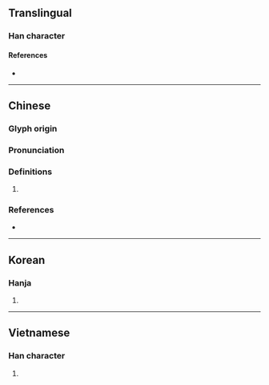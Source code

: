 {{character info}}
==Translingual==

===Han character===
{{Han char|rn=30|rad=口|as=15|sn=18|four=|canj=RVID|ids=⿰口樂}}

====References====
* {{Han ref|kx=0213.020|dkj=04524|dj=0435.300|hdz=10700.080|uh=569B|ud=22171}}

----

==Chinese==
{{zh-forms|s=𪠸}}

===Glyph origin===
{{Han etym}}

===Pronunciation===
{{zh-pron
|m=hù
|c=huk1
|mc=y
|oc=y
|cat=
}}

===Definitions===
{{zh-hanzi}}

# {{rfdef|zh}}

===References===
* {{R:yue:Jyutping Database}}

----

==Korean==

===Hanja===
{{ko-hanja|hangeul=학|rv=hak|mr=hak}}

# {{rfdef|ko|sort=口15}}

----

==Vietnamese==

===Han character===
{{vi-hantu|[[nháo]], [[hốt]], [[nhạo]], [[lác]]|rs=口15}}

# {{rfdef|vi}}